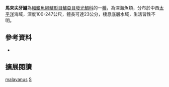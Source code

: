 {{Speciesbox
| name = 馬來尖牙鱸
| image = 
| image_width = 250px
| image_caption = 
| status = NE
| status_system = IUCN3.1
| genus = Synagrops
| species = malayanus
| authority = [[Weber|Weber]], 1913
| synonyms = 
|}}

'''馬來尖牙鱸'''為[[輻鰭魚綱|輻鰭魚綱]][[鱸形目|鱸形目]][[鱸亞目|鱸亞目]][[發光鯛科|發光鯛科]]的一[[種|種]]，為深海魚類，分布於中西[[太平洋|太平洋]]海域，深度100-247公尺，體長可達23公分，棲息底層水域，生活習性不明。
==參考資料==
*{{FishBase_species|genus=Synagrops|species=malayanus|year=2016|month=8}}

== 擴展閱讀 == 
{{refbegin}}
{{wikispecies-inline|Synagrops malayanus|馬來尖牙鱸}}
{{refend}}
{{Taxonbar|from=Q608606}}

[[Category:尖牙鱸屬|malayanus]]
[[Category:1913年描述的魚類|S]]


{{鱸形目小作品}}